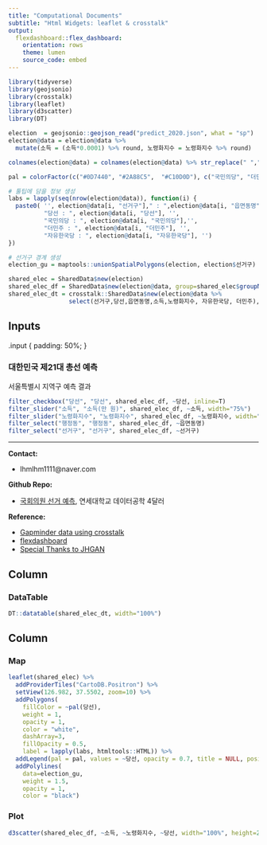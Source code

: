 ---
title: "Computational Documents"
subtitle: "Html Widgets: leaflet & crosstalk"
output: 
  flexdashboard::flex_dashboard:
    orientation: rows
    theme: lumen
    source_code: embed
---

```{r setup, include=FALSE}
library(tidyverse)
library(geojsonio)
library(crosstalk)
library(leaflet)
library(d3scatter)
library(DT)

election  = geojsonio::geojson_read("predict_2020.json", what = "sp")
election@data = election@data %>%
  mutate(소득 = (소득*0.0001) %>% round, 노령화지수 = 노령화지수 %>% round)

colnames(election@data) = colnames(election@data) %>% str_replace(" ","")

pal = colorFactor(c("#0D7440", "#2A88C5",  "#C10D0D"), c("국민의당", "더민주","자유한국당"))

# 툴팁에 담을 정보 생성
labs = lapply(seq(nrow(election@data)), function(i) {
  paste0( '', election@data[i, "선거구"]," : ",election@data[i, "읍면동명"], '', 
          "당선 : ", election@data[i, "당선"], '', 
          "국민의당 : ", election@data[i, "국민의당"],'', 
          "더민주 : ", election@data[i, "더민주"], '',
          "자유한국당 : ", election@data[i, "자유한국당"], '') 
})

# 선거구 경계 생성
election_gu = maptools::unionSpatialPolygons(election, election$선거구)

shared_elec = SharedData$new(election)
shared_elec_df = SharedData$new(election@data, group=shared_elec$groupName())
shared_elec_dt = crosstalk::SharedData$new(election@data %>%
                 select(선거구,당선,읍면동명,소득,노령화지수, 자유한국당, 더민주), group=shared_elec$groupName())
```

Inputs {.sidebar data-width=400}
-----------------------------------------------------------------------


.input {
  padding: 50%;
}



### 대한민국 제21대 총선 예측

서울특별시 지역구 예측 결과

```{r}
filter_checkbox("당선", "당선", shared_elec_df, ~당선, inline=T)
filter_slider("소득", "소득(만 원)", shared_elec_df, ~소득, width="75%")
filter_slider("노령화지수", "노령화지수", shared_elec_df, ~노령화지수, width="75%")
filter_select("행정동", "행정동", shared_elec_df, ~읍면동명)
filter_select("선거구", "선거구", shared_elec_df, ~선거구)
```

---

**Contact:**

- lhmlhm1111@naver.com


**Github Repo:**

- [국회의원 선거 예측](https://github.com/lhmlhm1111/Data_GongHak), 연세대학교 데이터공학 4달러


**Reference:**

- [Gapminder data using crosstalk](https://rpubs.com/rcatlord/gapminder_crosstalk_updated)
- [flexdashboard](https://rmarkdown.rstudio.com/flexdashboard/layouts.html)
- [Special Thanks to JHGAN](https://jhgan00.github.io/)


Column {data-height=450}
-------------------------------------

### DataTable

```{r table}
DT::datatable(shared_elec_dt, width="100%")
```


Column {data-height=450}
-------------------------------------

### Map

```{r map}
leaflet(shared_elec) %>%
  addProviderTiles("CartoDB.Positron") %>% 
  setView(126.982, 37.5502, zoom=10) %>%
  addPolygons(
    fillColor = ~pal(당선),
    weight = 1,
    opacity = 1,
    color = "white",
    dashArray=3,
    fillOpacity = 0.5,
    label = lapply(labs, htmltools::HTML)) %>%
  addLegend(pal = pal, values = ~당선, opacity = 0.7, title = NULL, position = "bottomright") %>%
  addPolylines(
    data=election_gu,
    weight = 1.5,
    opacity = 1,
    color = "black")
```


### Plot

```{r plot}
d3scatter(shared_elec_df, ~소득, ~노령화지수, ~당선, width="100%", height=250)
```